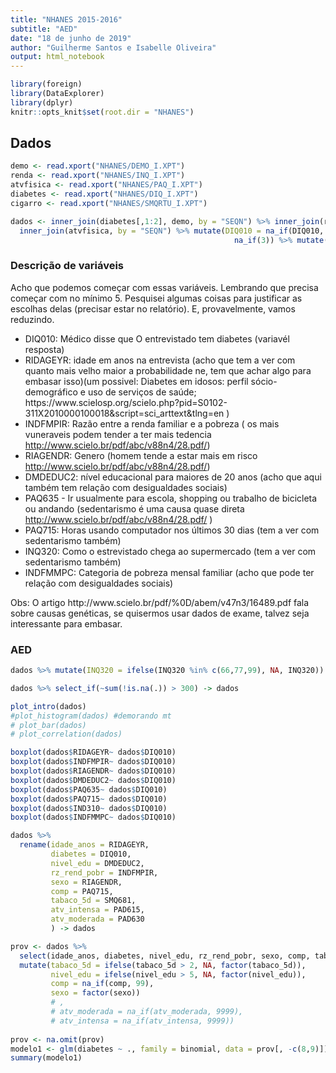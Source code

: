 ---
title: "NHANES 2015-2016"
subtitle: "AED"
date: "18 de junho de 2019"
author: "Guilherme Santos e Isabelle Oliveira"
output: html_notebook
---

```{r}
library(foreign)
library(DataExplorer)
library(dplyr)
knitr::opts_knit$set(root.dir = "NHANES")
```


## Dados

```{r}
demo <- read.xport("NHANES/DEMO_I.XPT")
renda <- read.xport("NHANES/INQ_I.XPT")
atvfisica <- read.xport("NHANES/PAQ_I.XPT")
diabetes <- read.xport("NHANES/DIQ_I.XPT")
cigarro <- read.xport("NHANES/SMQRTU_I.XPT")
```

```{r}
dados <- inner_join(diabetes[,1:2], demo, by = "SEQN") %>% inner_join(renda, by = "SEQN") %>% inner_join(cigarro, by = "SEQN") %>% 
  inner_join(atvfisica, by = "SEQN") %>% mutate(DIQ010 = na_if(DIQ010, 9) %>% 
                                                  na_if(3)) %>% mutate(DIQ010 = ifelse(DIQ010 == 1, 1,0 ))
```

### Descrição de variáveis

  Acho que podemos começar com essas variáveis. Lembrando que precisa começar com no mínimo 5. Pesquisei algumas coisas para justificar as escolhas delas (precisar estar no relatório). E, provavelmente, vamos reduzindo.

 - DIQ010: Médico disse que O entrevistado tem diabetes (variavél resposta)
 - RIDAGEYR: idade em anos na entrevista (acho que tem a ver com quanto mais velho maior a probabilidade ne, tem que achar algo para embasar isso)(um possivel: Diabetes em idosos: perfil sócio-demográfico e uso de serviços de saúde; https://www.scielosp.org/scielo.php?pid=S0102-311X2010000100018&script=sci_arttext&tlng=en )
 - INDFMPIR: Razão entre a renda familiar e a pobreza ( os mais vuneraveis podem tender a ter mais tedencia <http://www.scielo.br/pdf/abc/v88n4/28.pdf/>)
 - RIAGENDR: Genero (homem tende a estar mais em risco <http://www.scielo.br/pdf/abc/v88n4/28.pdf/>)
 - DMDEDUC2: nível educacional para maiores de 20 anos (acho que aqui também tem relação com desigualdades sociais)
 - PAQ635 - Ir usualmente para escola, shopping ou trabalho de bicicleta ou andando (sedentarismo é uma causa quase direta <http://www.scielo.br/pdf/abc/v88n4/28.pdf/> )
 - PAQ715: Horas usando computador nos últimos 30 dias (tem a ver com sedentarismo também)
 - INQ320: Como o estrevistado chega ao supermercado (tem a ver com sedentarismo também)
 - INDFMMPC: Categoria de pobreza mensal familiar (acho que pode ter relação com desigualdades sociais)
 
 Obs: O artigo http://www.scielo.br/pdf/%0D/abem/v47n3/16489.pdf fala sobre causas genéticas, se quisermos usar dados de exame, talvez seja interessante para embasar.
 
### AED

```{r}
dados %>% mutate(INQ320 = ifelse(INQ320 %in% c(66,77,99), NA, INQ320)) -> dados

dados %>% select_if(~sum(!is.na(.)) > 300) -> dados
```

```{r}
plot_intro(dados)
#plot_histogram(dados) #demorando mt
# plot_bar(dados)
# plot_correlation(dados) 
```

```{r}
boxplot(dados$RIDAGEYR~ dados$DIQ010)
boxplot(dados$INDFMPIR~ dados$DIQ010)
boxplot(dados$RIAGENDR~ dados$DIQ010)
boxplot(dados$DMDEDUC2~ dados$DIQ010)
boxplot(dados$PAQ635~ dados$DIQ010)
boxplot(dados$PAQ715~ dados$DIQ010)
boxplot(dados$IND310~ dados$DIQ010)
boxplot(dados$INDFMMPC~ dados$DIQ010)
```

```{r}
dados %>% 
  rename(idade_anos = RIDAGEYR,
         diabetes = DIQ010,
         nivel_edu = DMDEDUC2,
         rz_rend_pobr = INDFMPIR,
         sexo = RIAGENDR,
         comp = PAQ715,
         tabaco_5d = SMQ681,
         atv_intensa = PAD615,
         atv_moderada = PAD630
         ) -> dados

prov <- dados %>% 
  select(idade_anos, diabetes, nivel_edu, rz_rend_pobr, sexo, comp, tabaco_5d) %>%
  mutate(tabaco_5d = ifelse(tabaco_5d > 2, NA, factor(tabaco_5d)),
         nivel_edu = ifelse(nivel_edu > 5, NA, factor(nivel_edu)),
         comp = na_if(comp, 99),
         sexo = factor(sexo))
         # ,
         # atv_moderada = na_if(atv_moderada, 9999),
         # atv_intensa = na_if(atv_intensa, 9999))
  
prov <- na.omit(prov)
modelo1 <- glm(diabetes ~ ., family = binomial, data = prov[, -c(8,9)])
summary(modelo1)
```


